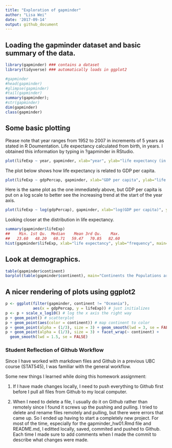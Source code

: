 ```yaml
---
title: "Exploration of gapminder"
author: "Lisa Wei"
date: '2017-09-14'
output: github_document
---
```


## Loading the gapminder dataset and basic summary of the data.

```r
library(gapminder) ### contains a dataset
library(tidyverse) ### automatically loads in ggplot2

#gapminder 
#head(gapminder)
#glimpse(gapminder)
#tail(gapminder)
summary(gapminder); 
#str(gapminder)
dim(gapminder)
class(gapminder)

```


## Some basic plotting 

Please note that year ranges from 1952 to 2007 in increments of 5 years as stated in R Doumentation. Life expectancy calculated from birth, in years. I obtained this information by typing in ?gapminder in RStudio.


```r
plot(lifeExp ~ year, gapminder, xlab="year", ylab="life expectancy (in years)", main="Life Expectancy with respect to time (years)")
```


The plot below shows how life expectancy is related to GDP per capita.
```r
plot(lifeExp ~ gdpPercap, gapminder, xlab="GDP per capita", ylab="life expectancy (in years)", main="Life expectancy versus GDP per capita")
```

Here is the same plot as the one immediately above, but GDP per capita is put on a log scale to better see the increasing trend at the start of the year axis.

```r
plot(lifeExp ~ log(gdpPercap), gapminder, xlab="log(GDP per capita)", ylab="life expectancy (in years)", main="Life expectancy versus log(GDP per capita)")
```

Looking closer at the distribution in life expectancy.

```r
summary(gapminder$lifeExp)
##    Min. 1st Qu.  Median    Mean 3rd Qu.    Max. 
##   23.60   48.20   60.71   59.47   70.85   82.60
hist(gapminder$lifeExp, xlab="life expectancy", ylab="frequency", main="Distribution of life expectancy frequencies")
```

## Look at demographics. 

```r
table(gapminder$continent)
barplot(table(gapminder$continent), main="Continents the Populations are From")
```

## A nicer rendering of plots using ggplot2

```r
p <- ggplot(filter(gapminder, continent != "Oceania"),
            aes(x = gdpPercap, y = lifeExp)) # just initializes
p <- p + scale_x_log10() # log the x axis the right way
p + geom_point() # scatterplot
p + geom_point(aes(color = continent)) # map continent to color
p + geom_point(alpha = (1/3), size = 3) + geom_smooth(lwd = 3, se = FALSE)
p + geom_point(alpha = (1/3), size = 3) + facet_wrap(~ continent) +
  geom_smooth(lwd = 1.5, se = FALSE)
```


### Student Reflection of Github Workflow

Since I have worked with markdown files and Github in a previous UBC course (STAT545), I was familiar with the general workflow.

Some new things I learned while doing this homework assignment:

1. If I have made changes locally, I need to push everything to Github first before I pull all files from Github to my local computer.

2. When I need to delete a file, I usually do it on Github rather than remotely since I found it screws up the pushing and pulling. I tried to delete and rename files remotely and pulling, but there were errors that came up. So I ended up having to start a completely new project.
For most of the time, especially for the gapminder_hw01.Rmd file and README.md, I editted locally, saved, commited and pushed to Github. Each time I made sure to add comments when I made the commit to describe what changes were made.


